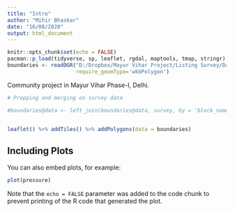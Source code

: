 ```yaml
---
title: "Intro"
author: "Mihir Bhaskar"
date: "16/08/2020"
output: html_document
---
```


```r
knitr::opts_chunk$set(echo = FALSE)
pacman::p_load(tidyverse, sp, leaflet, rgdal, maptools, tmap, stringr)
boundaries <- readOGR("D:/Dropbox/Mayur Vihar Project/Listing Survey/Data/Raw/Blocks for listing.kml",
                      require_geomType='wkbPolygon')


```

Community project in Mayur Vihar Phase-I, Delhi.


```r

# Prepping and merging on survey data

#boundaries@data <- left_join(boundaries@data, survey, by = 'block_name') 


leaflet() %>% addTiles() %>% addPolygons(data = boundaries)
```

## Including Plots

You can also embed plots, for example:

```r
plot(pressure)
```

Note that the `echo = FALSE` parameter was added to the code chunk to prevent printing of the R code that generated the plot.
